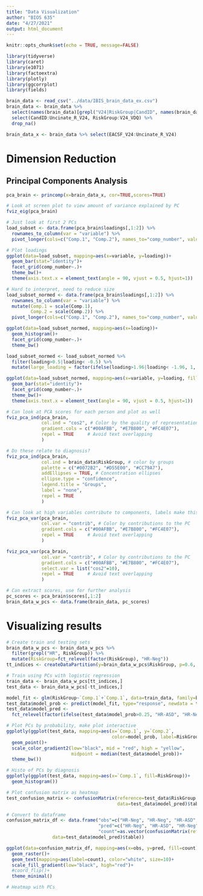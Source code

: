 ```yaml
---
title: "Data Visualization"
author: "BIOS 635"
date: "4/27/2021"
output: html_document
---
```


```r
knitr::opts_chunk$set(echo = TRUE, message=FALSE)
```

```r
library(tidyverse)
library(caret)
library(e1071)
library(factoextra)
library(plotly)
library(ggcorrplot)
library(fields)
```

```r
brain_data <- read_csv("../data/IBIS_brain_data_ex.csv")
brain_data <- brain_data %>%
  select(names(brain_data)[grepl("V24|RiskGroup|CandID", names(brain_data))]) %>%
  select(CandID:Uncinate_R_V24, RiskGroup:V24_VDQ) %>%
  drop_na()

brain_data_x <- brain_data %>% select(EACSF_V24:Uncinate_R_V24)
```

# Dimension Reduction
## Principal Components Analysis

```r
pca_brain <- princomp(x=brain_data_x, cor=TRUE,scores=TRUE)

# Look at screen plot to view amount of variance explained by PC
fviz_eig(pca_brain)

# Just look at first 2 PCs
load_subset <- data.frame(pca_brain$loadings[,1:2]) %>% 
  rownames_to_column(var = "variable") %>%
  pivot_longer(cols=c("Comp.1", "Comp.2"), names_to="comp_number", values_to="loading")

# Plot loadings
ggplot(data=load_subset, mapping=aes(x=variable, y=loading))+
  geom_bar(stat="identity")+
  facet_grid(comp_number~.)+ 
  theme_bw()+
  theme(axis.text.x = element_text(angle = 90, vjust = 0.5, hjust=1))

# Hard to interpret, need to reduce size
load_subset_normed <- data.frame(pca_brain$loadings[,1:2]) %>% 
  rownames_to_column(var = "variable") %>%
  mutate(Comp.1 = scale(Comp.1),
         Comp.2 = scale(Comp.2)) %>%
  pivot_longer(cols=c("Comp.1", "Comp.2"), names_to="comp_number", values_to="loading")

ggplot(data=load_subset_normed, mapping=aes(x=loading))+
  geom_histogram()+
  facet_grid(comp_number~.)+ 
  theme_bw()

load_subset_normed <- load_subset_normed %>%
  filter(loading>0.5|loading< -0.5) %>%
  mutate(large_loading = factor(ifelse(loading>1.96|loading< -1.96, 1, 0)))

ggplot(data=load_subset_normed, mapping=aes(x=variable, y=loading, fill=large_loading))+
  geom_bar(stat="identity")+
  facet_grid(comp_number~.)+ 
  theme_bw()+
  theme(axis.text.x = element_text(angle = 90, vjust = 0.5, hjust=1))

# Can look at PCA scores for each person and plot as well
fviz_pca_ind(pca_brain,
             col.ind = "cos2", # Color by the quality of representation
             gradient.cols = c("#00AFBB", "#E7B800", "#FC4E07"),
             repel = TRUE     # Avoid text overlapping
             )

# Do these relate to diagnosis?
fviz_pca_ind(pca_brain,
             col.ind = brain_data$RiskGroup, # color by groups
             palette = c("#0072B2", "#D55E00", "#CC79A7"),
             addEllipses = TRUE, # Concentration ellipses
             ellipse.type = "confidence",
             legend.title = "Groups",
             label = "none",
             repel = TRUE
             )

# Can look at high variables contribute to components, labels make this messy
fviz_pca_var(pca_brain,
             col.var = "contrib", # Color by contributions to the PC
             gradient.cols = c("#00AFBB", "#E7B800", "#FC4E07"),
             repel = TRUE     # Avoid text overlapping
             )

fviz_pca_var(pca_brain,
             col.var = "contrib", # Color by contributions to the PC
             gradient.cols = c("#00AFBB", "#E7B800", "#FC4E07"),
             select.var = list("cos2"=10),
             repel = TRUE     # Avoid text overlapping
             )

# Can extract scores, use for further analysis
pc_scores <- pca_brain$scores[,1:2]
brain_data_w_pcs <- data.frame(brain_data, pc_scores)
``` 

# Visualizing results

```r
# Create train and testing sets
brain_data_w_pcs <- brain_data_w_pcs %>% 
  filter(grepl("HR", RiskGroup)) %>%
  mutate(RiskGroup=fct_relevel(factor(RiskGroup), "HR-Neg"))
tt_indices <- createDataPartition(y=brain_data_w_pcs$RiskGroup, p=0.6, list=FALSE)

# Train using PCs with logistic regression
train_data <- brain_data_w_pcs[tt_indices,]
test_data <- brain_data_w_pcs[-tt_indices,]

model_fit <- glm(RiskGroup~`Comp.1`+`Comp.1`, data=train_data, family=binomial)
test_data$model_prob <- predict(model_fit, type="response", newdata = test_data)
test_data$model_pred <- 
  fct_relevel(factor(ifelse(test_data$model_prob>0.25, "HR-ASD", "HR-Neg")), "HR-Neg")

# Plot PCs by probability, make plot interactive
ggplotly(ggplot(test_data, mapping=aes(x=`Comp.1`, y=`Comp.2`, 
                                       color=model_prob, label=RiskGroup))+
  geom_point()+
  scale_color_gradient2(low="black", mid = "red", high = "yellow", 
                        midpoint = median(test_data$model_prob))+
  theme_bw())

# Histo of PCs by diagnosis
ggplotly(ggplot(test_data, mapping=aes(x=`Comp.1`, fill=RiskGroup))+
  geom_histogram())

# Plot confusion matrix as heatmap
test_confusion_matrix <- confusionMatrix(reference=test_data$RiskGroup,
                                         data=test_data$model_pred)$table

# Convert to dataframe
confusion_matrix_df <- data.frame("obs"=c("HR-Neg", "HR-Neg", "HR-ASD", "HR-ASD"),
                                  "pred"=c("HR-Neg", "HR-ASD", "HR-Neg", "HR-ASD"),
                                  "count"=as.vector(confusionMatrix(reference=test_data$RiskGroup,
                 data=test_data$model_pred)$table))

ggplot(data=confusion_matrix_df, mapping=aes(x=obs, y=pred, fill=count))+
  geom_raster()+
  geom_text(mapping=aes(label=count), color="white", size=10)+
  scale_fill_gradient(low="black", high="red")+
  #coord_flip()+
  theme_minimal()

# Heatmap with PCs



```